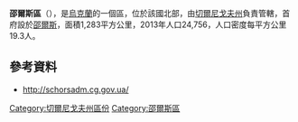 '''邵爾斯區'''（{{lang-uk|Сновський район}}），是[[烏克蘭|烏克蘭]]的一個區，位於該國北部，由[[切爾尼戈夫州|切爾尼戈夫州]]負責管轄，首府設於[[邵爾斯|邵爾斯]]，面積1,283平方公里，2013年人口24,756，人口密度每平方公里19.3人。

==參考資料==
* http://schorsadm.cg.gov.ua/ {{Wayback|url=http://schorsadm.cg.gov.ua/ |date=20150817022844 }}

[[Category:切爾尼戈夫州區份|Category:切爾尼戈夫州區份]]
[[Category:邵爾斯區|Category:邵爾斯區]]


{{Chernihiv-geo-stub}}